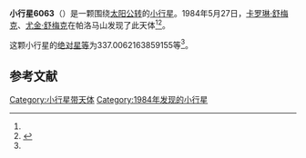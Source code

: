 {{Infobox planet
| bgcolour = #FFFFC0
| name = 6063 Jason
| symbol = 
| image = 
| caption = 
| discovery = yes
| discovery_ref = 
| discoverer = [[卡罗琳·舒梅克|卡罗琳·舒梅克]]、[[尤金·舒梅克|尤金·舒梅克]]
| discovery_site = [[帕洛马山|帕洛马山]] 
| discovered = 1984年5月27日
| designations = yes
| mp_name = 
| named_after = 
| alt_names = 
| mp_category = [[阿波罗型小行星|阿波罗型小行星]]
| orbit_ref = <ref name="a">[http://ssd.jpl.nasa.gov/sbdb.cgi?sstr=6063 6063 Jason] {{Wayback|url=http://ssd.jpl.nasa.gov/sbdb.cgi?sstr=6063 |date=20201026100108 }}，小行星數據庫瀏覽器（JPL Small-Body Database Browser）－[[美国国家航空航天局|美国国家航空航天局]]喷气推进实验室</ref>
| epoch = 2456400.5 (2013年4月18日更新)
| aphelion = {{convert|3.90787273514356|AU|km|3|abbr=on|lk=out}}
| perihelion = {{convert|.5167697136840913|AU|km|3|abbr=on}}
| semimajor = {{convert|2.212321224413826|AU|km|3|abbr=on}}
| eccentricity = 0.766412893
| period = 1201.90656 [[日|日]]<br />3.29[[儒略年|儒略年]]
| avg_speed = 
| inclination = 4.920913884158034
| asc_node = 169.5176845604304
| mean_anomaly = 
| arg_peri = 337.0062163859155
| satellites = 
| physical_characteristics = yes
| dimensions = 
| mass = 
| density = 
| surface_grav = 
| escape_velocity = 
| sidereal_day = 
| axial_tilt = 
| pole_ecliptic_lat = 
| pole_ecliptic_lon = 
| albedo = 
| temperatures= 
| temp_name1 = 
| mean_temp_1 = 
| max_temp_1 = 
| temp_name2 = 
| max_temp_2 = 
| spectral_type = 
| abs_magnitude = 337.0062163859155
}}

'''小行星6063'''（{{lang-en|6063 Jason}}）是一颗围绕[[太阳|太阳]][[公转|公转]]的[[小行星|小行星]]。1984年5月27日，[[卡罗琳·舒梅克|卡罗琳·舒梅克]]、[[尤金·舒梅克|尤金·舒梅克]]在帕洛马山发现了此天体<ref name="a" /><ref>{{cite news|title=小行星列表|url=http://cfa-www.harvard.edu/iau/lists/NumberedMPs.txt|accessdate=2013-07-08|newspaper=哈佛大学|archive-date=2008-05-17|archive-url=https://web.archive.org/web/20080517010638/http://cfa-www.harvard.edu/iau/lists/NumberedMPs.txt|dead-url=no}}</ref>。

这颗小行星的[[绝对星等|绝对星等]]为337.0062163859155等<ref name="a" />。

==参考文献==
{{reflist}}
{{Minor Planet Number|[[小行星6062|小行星6062]]|[[小行星6064|小行星6064]]}}

{{小天体}}

[[Category:小行星带天体|Category:小行星带天体]]
[[Category:1984年发现的小行星|Category:1984年发现的小行星]]

{{asteroid-stub}}